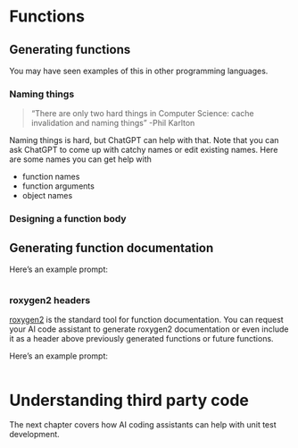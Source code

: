 # Functions {#sec-functions}

## Generating functions

You may have seen examples of this in other programming languages. 

### Naming things
> "There are only two hard things in Computer Science: cache invalidation and naming things" -Phil Karlton 

Naming things is hard, but ChatGPT can help with that. Note that you can ask ChatGPT to come up with catchy names or edit existing names. Here are some names you can get help with

* function names
* function arguments
* object names

### Designing a function body


## Generating function documentation

Here's an example prompt:

```

```
### roxygen2 headers

[roxygen2](https://roxygen2.r-lib.org/) is the standard tool for function documentation. You can request your AI code assistant to generate roxygen2 documentation or even include it as a header above previously generated functions or future functions.

Here's an example prompt:
```

```
# Understanding third party code


The next chapter covers how AI coding assistants can help with unit test development.